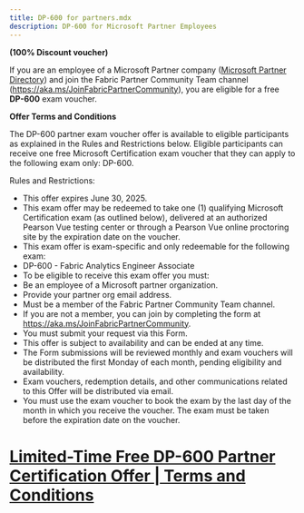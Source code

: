 ```yaml
---
title: DP-600 for partners.mdx
description: DP-600 for Microsoft Partner Employees
---
```


**(100% Discount voucher)**

If you are an employee of a Microsoft Partner company ([Microsoft Partner Directory](http://appsource.microsoft.com/en-us/marketplace/partner-dir)) and join the Fabric Partner Community Team channel (https://aka.ms/JoinFabricPartnerCommunity), you are eligible for a free **DP-600** exam voucher. 

**Offer Terms and Conditions**

The DP-600 partner exam voucher offer is available to eligible participants as explained in the Rules and Restrictions below. Eligible participants can receive one free Microsoft Certification exam voucher that they can apply to the following exam only: DP-600.

Rules and Restrictions:

- This offer expires June 30, 2025.
- This exam offer may be redeemed to take one (1) qualifying Microsoft Certification exam (as outlined below), delivered at an authorized Pearson Vue testing center or through a Pearson Vue online proctoring site by the expiration date on the voucher.
- This exam offer is exam-specific and only redeemable for the following exam:
- DP-600 - Fabric Analytics Engineer Associate
- To be eligible to receive this exam offer you must:
- Be an employee of a Microsoft partner organization.
- Provide your partner org email address.
- Must be a member of the Fabric Partner Community Team channel.
- If you are not a member, you can join by completing the form at https://aka.ms/JoinFabricPartnerCommunity.
- You must submit your request via this Form.
- This offer is subject to availability and can be ended at any time.
- The Form  submissions will be reviewed monthly and exam vouchers will be distributed the first Monday of each month, pending eligibility and availability.
- Exam vouchers, redemption details, and other communications related to this Offer will be distributed via email.
- You must use the exam voucher to book the exam by the last day of the month in which you receive the voucher. The exam must be taken before the expiration date on the voucher.

# [Limited-Time Free DP-600 Partner Certification Offer | Terms and Conditions](https://techcommunity.microsoft.com/discussions/businessintelligence/limited-time-free-dp-600-partner-certification-offer--terms-and-conditions/4356566?WT.mc_id=studentamb_165290)
